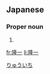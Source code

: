 ==Japanese==
{{ja-kanjitab|りゅう|いち|yomi=o}}

===Proper noun===
{{ja-pos|proper|りゅういち}}

# {{given name|male|lang=ja}}

[[Category:Japanese male given names|りゅういち]]

[[fr:隆一]]
[[li:隆一]]
